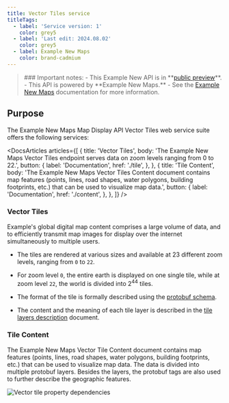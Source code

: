 ```yaml
---
title: Vector Tiles service
titleTags:
  - label: 'Service version: 1'
    color: grey5
  - label: 'Last edit: 2024.08.02'
    color: grey5
  - label: Example New Maps
    color: brand-cadmium
---
```


<Blockquote type="announcement" hasIcon>
### Important notes:
- This Example New API is in **<a href="https://developer.Example.com/public-preview">public preview</a>**.
- This API is powered by **Example New Maps.**
- See the <a href="/Example-New-maps/documentation/introduction">Example New Maps</a> documentation for more information.
</Blockquote>

## Purpose  

The Example New Maps Map Display API Vector Tiles web service suite offers the following services:

<DocsArticles
  articles={[
    {
      title: 'Vector Tiles',
      body: 'The Example New Maps Vector Tiles endpoint serves data on zoom levels ranging from 0 to 22.',
      button: {
        label: 'Documentation',
        href: './tile',
      },
    },
    {
      title: 'Tile Content',
      body: 'The Example New Maps Vector Tiles Content document contains map features (points, lines, road shapes, water polygons, building footprints, etc.) that can be used to visualize map data.',
      button: {
        label: 'Documentation',
        href: './content',
      },
    },
  ]}
/>  

### Vector Tiles  

Example's global digital map content comprises a large volume of data, and to efficiently transmit map images for display over the internet simultaneously to multiple users.

- The tiles are rendered at various sizes and available at 23 different zoom levels, ranging from `0` to `22`.
- For zoom level `0`, the entire earth is displayed on one single tile, while at zoom level `22`, the world is divided into 2<sup>44</sup> tiles.

- The format of the tile is formally described using the  [protobuf schema](./content#schema-data).
- The content and the meaning of each tile layer is described in the  [tile layers description](./content#tile-layers) document.

### Tile Content  

The Example New Maps Vector Tile Content document contains map features (points, lines, road shapes, water polygons, building footprints, etc.) that can be used to visualize map data. The data is divided into multiple protobuf layers. Besides the layers, the protobuf tags are also used to further describe the geographic features.  

![Vector tile property dependencies](https://developer.Example.com/assets/images/ProtobufSchemaPNGBig.png)
